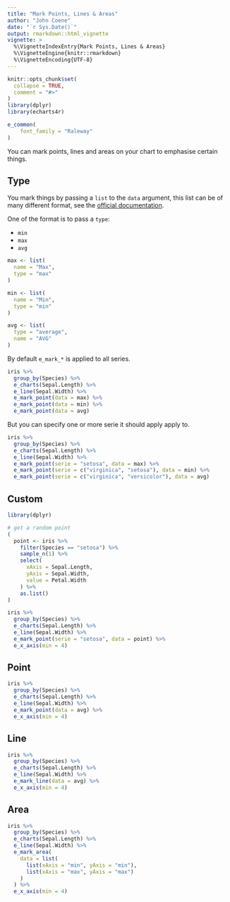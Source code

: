 ```yaml
---
title: "Mark Points, Lines & Areas"
author: "John Coene"
date: "`r Sys.Date()`"
output: rmarkdown::html_vignette
vignette: >
  %\VignetteIndexEntry{Mark Points, Lines & Areas}
  %\VignetteEngine{knitr::rmarkdown}
  %\VignetteEncoding{UTF-8}
---
```


```r
knitr::opts_chunk$set(
  collapse = TRUE,
  comment = "#>"
)
library(dplyr)
library(echarts4r)

e_common(
    font_family = "Raleway"
)
```

You can mark points, lines and areas on your chart to emphasise certain things.



## Type

You mark things by passing a `list` to the `data` argument, this list can be of many different format, see the [official documentation](https://ecomfe.github.io/echarts-doc/public/en/option.html#series-line.markPoint.data).

One of the format is to pass a `type`:

- `min`
- `max`
- `avg`

```r
max <- list(
  name = "Max",
  type = "max"
)

min <- list(
  name = "Min",
  type = "min"
)

avg <- list(
  type = "average",
  name = "AVG"
)
```

By default `e_mark_*` is applied to all series.

```r
iris %>% 
  group_by(Species) %>% 
  e_charts(Sepal.Length) %>% 
  e_line(Sepal.Width) %>% 
  e_mark_point(data = max) %>% 
  e_mark_point(data = min) %>% 
  e_mark_point(data = avg)
```

But you can specify one or more serie it should apply apply to.

```r
iris %>% 
  group_by(Species) %>% 
  e_charts(Sepal.Length) %>% 
  e_line(Sepal.Width) %>% 
  e_mark_point(serie = "setosa", data = max) %>% 
  e_mark_point(serie = c("virginica", "setosa"), data = min) %>% 
  e_mark_point(serie = c("virginica", "versicolor"), data = avg)
```

## Custom

```r
library(dplyr)

# get a random point
(
  point <- iris %>% 
    filter(Species == "setosa") %>% 
    sample_n(1) %>%  
    select(
      xAxis = Sepal.Length,
      yAxis = Sepal.Width,
      value = Petal.Width
    ) %>% 
    as.list()
)

iris %>% 
  group_by(Species) %>% 
  e_charts(Sepal.Length) %>% 
  e_line(Sepal.Width) %>% 
  e_mark_point(serie = "setosa", data = point) %>% 
  e_x_axis(min = 4)
```

## Point

```r
iris %>% 
  group_by(Species) %>% 
  e_charts(Sepal.Length) %>% 
  e_line(Sepal.Width) %>% 
  e_mark_point(data = avg) %>% 
  e_x_axis(min = 4)
```

## Line

```r
iris %>% 
  group_by(Species) %>% 
  e_charts(Sepal.Length) %>% 
  e_line(Sepal.Width) %>% 
  e_mark_line(data = avg) %>% 
  e_x_axis(min = 4)
```

## Area

```r
iris %>% 
  group_by(Species) %>% 
  e_charts(Sepal.Length) %>% 
  e_line(Sepal.Width) %>% 
  e_mark_area(
    data = list(
      list(xAxis = "min", yAxis = "min"), 
      list(xAxis = "max", yAxis = "max")
    )
  ) %>% 
  e_x_axis(min = 4)
```